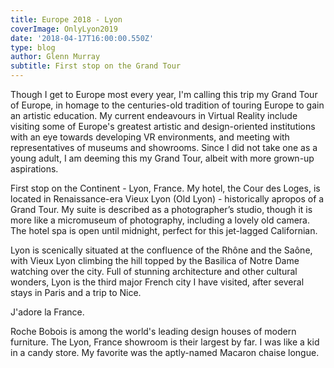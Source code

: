 ---
title: Europe 2018 - Lyon
coverImage: OnlyLyon2019
date: '2018-04-17T16:00:00.550Z'
type: blog
author: Glenn Murray
subtitle: First stop on the Grand Tour
---

Though I get to Europe most every year, I'm calling this trip my Grand Tour of Europe, in homage to the centuries-old tradition of touring Europe to gain an artistic education. My current endeavours in Virtual Reality include visiting some of Europe's greatest artistic and design-oriented institutions with an eye towards developing VR environments, and meeting with representatives of museums and showrooms. Since I did not take one as a young adult, I am deeming this my Grand Tour, albeit with more grown-up aspirations.

First stop on the Continent - Lyon, France. My hotel, the Cour des Loges, is located in Renaissance-era Vieux Lyon (Old Lyon) - historically apropos of a Grand Tour. My suite is described as a photographer’s studio, though it is more like a micromuseum of photography, including a lovely old camera. The hotel spa is open until midnight, perfect for this jet-lagged Californian.

<LyonHotel2018SlideShow />

Lyon is scenically situated at the confluence of the Rhône and the Saône, with Vieux Lyon climbing the hill topped by the Basilica of Notre Dame watching over the city. Full of stunning architecture and other cultural wonders, Lyon is the third major French city I have visited, after several stays in Paris and a trip to Nice.

J'adore la France.

<Lyon2018SlideShow />

Roche Bobois is among the world's leading design houses of modern furniture. The Lyon, France showroom is their largest by far. I was like a kid in a candy store. My favorite was the aptly-named Macaron chaise longue.

<LyonDesign2018SlideShow />


